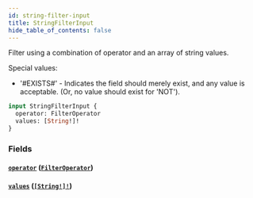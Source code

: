 ```yaml
---
id: string-filter-input
title: StringFilterInput
hide_table_of_contents: false
---
```



Filter using a combination of operator and an array of string values.
            
Special values:
- '#EXISTS#' - Indicates the field should merely exist, and any value is acceptable. (Or, no value should exist for 'NOT').

```graphql
input StringFilterInput {
  operator: FilterOperator
  values: [String!]!
}
```


### Fields

#### [`operator`](#) ([`FilterOperator`](/demand/api/graphql-admin/reference/enums/filter-operator))




#### [`values`](#) ([`[String!]!`](/demand/api/graphql-admin/reference/scalars/string))






